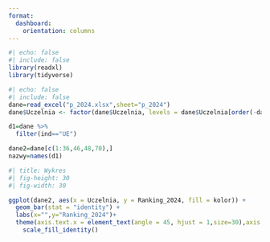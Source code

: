 ```yaml
---
format: 
  dashboard:
    orientation: columns
---
```



```r
#| echo: false
#| include: false
library(readxl)
library(tidyverse)
```

```r
#| echo: false
#| include: false
dane=read_excel("p_2024.xlsx",sheet="p_2024")
dane$Uczelnia <- factor(dane$Uczelnia, levels = dane$Uczelnia[order(-dane$Ranking_2024)])

d1=dane %>% 
  filter(ind=="UE")

dane2=dane[c(1:36,46,48,70),]
nazwy=names(d1)
```


```r
#| title: Wykres
#| fig-height: 30
#| fig-width: 30

ggplot(dane2, aes(x = Uczelnia, y = Ranking_2024, fill = kolor)) +
  geom_bar(stat = "identity") +
  labs(x="",y="Ranking_2024")+
  theme(axis.text.x = element_text(angle = 45, hjust = 1,size=30),axis.text.y = element_text(size = 20))+
    scale_fill_identity()

```

